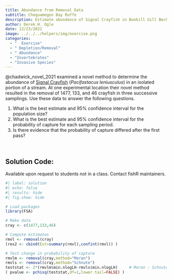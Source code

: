 ```yaml
---
title: Abundance from Removal Data
subtitle: Chequamegon Bay Ruffe
description: Estimate abundance of Signal Crayfish in Bookill Gill Beck captured with an experimental method.
author: Derek H. Ogle
date: 12/23/2022
image: ../../../helpers/img/exercise.png
categories:
  - "  Exercise"
  - " Depletion/Removal"
  - " Abundance"
  - "Invertebrates"
  - "Invasive Species"
---
```


@chadwick_novel_2021 examined a novel method to determine the abundance of [Signal Crayfish](https://en.wikipedia.org/wiki/Signal_crayfish) (*Pacifastacus leniusculus*) in an isolated portion of a stream. At one experimental location their novel method resulted in the removal of 1477, 133, and 46 crayfish in three successive samplings. Use these data to answer the following questions.

1. What is the best estimate and 95% confidence interval for the population size?
1. What is the best estimate and 95% confidence interval for the probability of capture for each sampling period.
1. Is there evidence that the probability of capture differed after the first pass?

&nbsp;

:::{.callout-important appearance="simple"}
## Solution Code:
Available upon request to students not in a class. Contact fishR maintainers.
:::

```r
#| label: solution 
#| echo: false
#| results: hide
#| fig.show: hide

# Load packages
library(FSA)

# Make data
cray <- c(1477,133,46)

# Compute estimates
rmvl <- removal(cray)
(res2 <- cbind(Est=summary(rmvl),confint(rmvl)) )

# Test change in probability of capture
rmvlm <- removal(cray,method="Moran")
rmvls <- removal(cray,method="Schnute")
teststat <- 2*(rmvlm$min.nlogLH-rmvls$min.nlogLH)     # Moran - Schnute
( pvalue <- pchisq(teststat,df=1,lower.tail=FALSE) )
```
